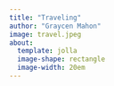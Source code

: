 ```yaml
---
title: "Traveling"
author: "Graycen Mahon"
image: travel.jpeg
about:
  template: jolla
  image-shape: rectangle
  image-width: 20em
---
```



